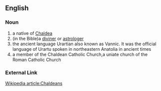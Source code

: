 ==English==
===Noun===
#a native of [[Chaldea]]
#(in the Bible)a [[diviner]] or [[astrologer]]
# the ancient language Urartian also known as Vannic. It was the official language of Urartu spoken in northeastern Anatolia in ancient times
#a member of the Chaldean Catholic Church,a uniate church of the Roman Catholic Church
===External Link===
[http://wikipedia.org/wiki/Chaldeans Wikipedia article:Chaldeans]